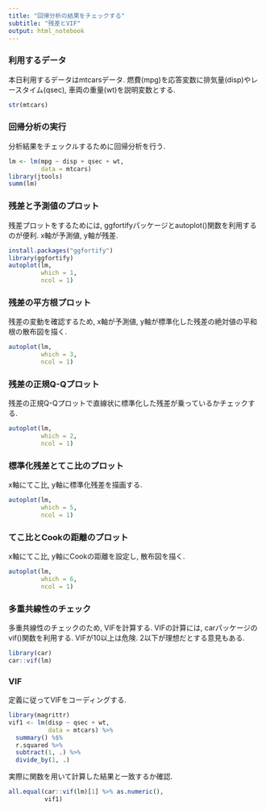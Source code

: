 ```yaml
---
title: "回帰分析の結果をチェックする"
subtitle: "残差とVIF"
output: html_notebook
---
```


### 利用するデータ

本日利用するデータはmtcarsデータ.
燃費(mpg)を応答変数に排気量(disp)やレースタイム(qsec), 車両の重量(wt)を説明変数とする.

```r
str(mtcars)
```

### 回帰分析の実行

分析結果をチェックルするために回帰分析を行う.

```r
lm <- lm(mpg ~ disp + qsec + wt,
         data = mtcars)
library(jtools)
summ(lm)
```

### 残差と予測値のプロット

残差プロットをするためには, ggfortifyパッケージとautoplot()関数を利用するのが便利.
x軸が予測値, y軸が残差.

```r
install.packages("ggfortify")
library(ggfortify)
autoplot(lm, 
         which = 1, 
         ncol = 1)
```

### 残差の平方根プロット

残差の変動を確認するため, x軸が予測値, y軸が標準化した残差の絶対値の平和根の散布図を描く.

```r
autoplot(lm, 
         which = 3, 
         ncol = 1)
```

### 残差の正規Q-Qプロット

残差の正規Q-Qプロットで直線状に標準化した残差が乗っているかチェックする.

```r
autoplot(lm, 
         which = 2,
         ncol = 1)
```

### 標準化残差とてこ比のプロット

x軸にてこ比, y軸に標準化残差を描画する.

```r
autoplot(lm,
         which = 5,
         ncol = 1)
```

### てこ比とCookの距離のプロット

x軸にてこ比, y軸にCookの距離を設定し, 散布図を描く.

```r
autoplot(lm, 
         which = 6, 
         ncol = 1)
```

### 多重共線性のチェック

多重共線性のチェックのため, VIFを計算する.
VIFの計算には, carパッケージのvif()関数を利用する.
VIFが10以上は危険.
2以下が理想だとする意見もある.

```r
library(car)
car::vif(lm)
```

### VIF

定義に従ってVIFをコーディングする.

```r
library(magrittr)
vif1 <- lm(disp ~ qsec + wt, 
           data = mtcars) %>% 
  summary() %$% 
  r.squared %>% 
  subtract(1, .) %>% 
  divide_by(1, .)
```

実際に関数を用いて計算した結果と一致するか確認.

```r
all.equal(car::vif(lm)[1] %>% as.numeric(),
          vif1)
```
